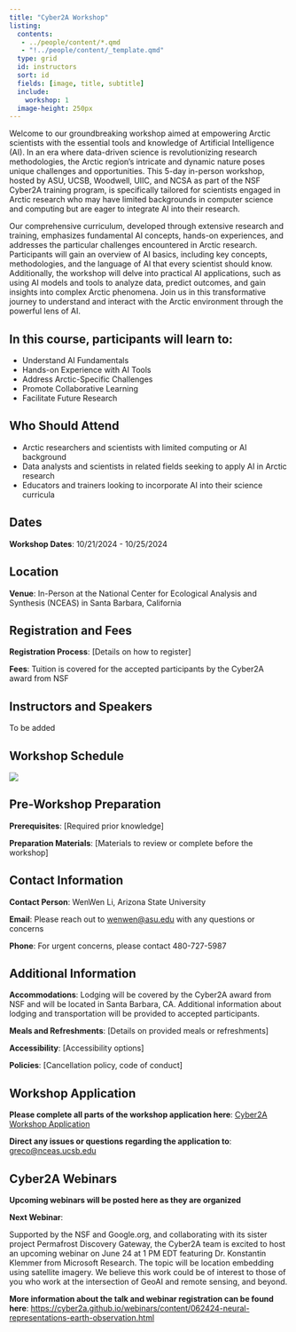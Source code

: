 ```yaml
---
title: "Cyber2A Workshop"
listing:
  contents:
   - ../people/content/*.qmd
   - "!../people/content/_template.qmd"
  type: grid 
  id: instructors
  sort: id
  fields: [image, title, subtitle]
  include:
    workshop: 1
  image-height: 250px
---
```


Welcome to our groundbreaking workshop aimed at empowering Arctic scientists with the essential tools and knowledge of Artificial Intelligence (AI). In an era where data-driven science is revolutionizing research methodologies, the Arctic region's intricate and dynamic nature poses unique challenges and opportunities. This 5-day in-person workshop, hosted by ASU, UCSB, Woodwell, UIIC, and NCSA as part of the NSF Cyber2A training program, is specifically tailored for scientists engaged in Arctic research who may have limited backgrounds in computer science and computing but are eager to integrate AI into their research.

Our comprehensive curriculum, developed through extensive research and training, emphasizes fundamental AI concepts, hands-on experiences, and addresses the particular challenges encountered in Arctic research. Participants will gain an overview of AI basics, including key concepts, methodologies, and the language of AI that every scientist should know. Additionally, the workshop will delve into practical AI applications, such as using AI models and tools to analyze data, predict outcomes, and gain insights into complex Arctic phenomena. Join us in this transformative journey to understand and interact with the Arctic environment through the powerful lens of AI.

## In this course, participants will learn to:

- Understand AI Fundamentals
- Hands-on Experience with AI Tools
- Address Arctic-Specific Challenges
- Promote Collaborative Learning
- Facilitate Future Research

## Who Should Attend

- Arctic researchers and scientists with limited computing or AI background
- Data analysts and scientists in related fields seeking to apply AI in Arctic research
- Educators and trainers looking to incorporate AI into their science curricula

## Dates

**Workshop Dates**: 10/21/2024 - 10/25/2024

## Location

**Venue**: In-Person at the National Center for Ecological Analysis and Synthesis (NCEAS) in Santa Barbara, California

## Registration and Fees

**Registration Process**: [Details on how to register]

**Fees**: Tuition is covered for the accepted participants by the Cyber2A award from NSF

## Instructors and Speakers

To be added

:::{#instructors}
:::

## Workshop Schedule

![](schedule-draft.png)

## Pre-Workshop Preparation

**Prerequisites**: [Required prior knowledge]

**Preparation Materials**: [Materials to review or complete before the workshop]

## Contact Information

**Contact Person**: WenWen Li, Arizona State University

**Email**: Please reach out to [wenwen@asu.edu](mailto:wenwen@asu.edu) with any questions or concerns

**Phone**: For urgent concerns, please contact 480-727-5987

## Additional Information

**Accommodations**: Lodging will be covered by the Cyber2A award from NSF and will be located in Santa Barbara, CA. Additional information about lodging and transportation will be provided to accepted participants.

**Meals and Refreshments**: [Details on provided meals or refreshments]

**Accessibility**: [Accessibility options]

**Policies**: [Cancellation policy, code of conduct]

## Workshop Application

**Please complete all parts of the workshop application here**: [Cyber2A Workshop Application](https://forms.gle/BbPMen1KCCAmgham7)

**Direct any issues or questions regarding the application to**: [greco@nceas.ucsb.edu](mailto:greco@nceas.ucsb.edu)

## Cyber2A Webinars

**Upcoming webinars will be posted here as they are organized**

**Next Webinar**: 

Supported by the NSF and Google.org, and collaborating with its sister project Permafrost Discovery Gateway, the Cyber2A team is excited to host an upcoming webinar on June 24 at 1 PM EDT featuring Dr. Konstantin Klemmer from Microsoft Research. The topic will be location embedding using satellite imagery. We believe this work could be of interest to those of you who work at the intersection of GeoAI and remote sensing, and beyond.

**More information about the talk and webinar registration can be found here**: [https://cyber2a.github.io/webinars/content/062424-neural-representations-earth-observation.html](https://cyber2a.github.io/webinars/content/062424-neural-representations-earth-observation.html)


